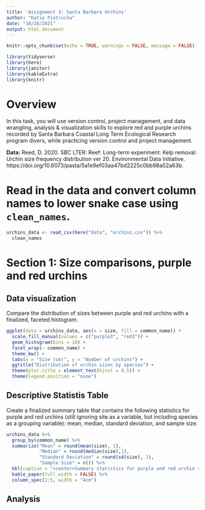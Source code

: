 ```yaml
---
title: 'Assignment 3: Santa Barbara Urchins'
author: "Katie Pietrucha"
date: "10/28/2021"
output: html_document
---
```


```r
knitr::opts_chunk$set(echo = TRUE, warnings = FALSE, message = FALSE)

library(tidyverse)
library(here)
library(janitor)
library(kableExtra)
library(knitr)
```
# Overview

In this task, you will use version control, project management, and data wrangling, analysis & visualization skills to explore red and purple urchins recorded by Santa Barbara Coastal Long Term Ecological Research program divers, while practicing version control and project management.

**Data:** Reed, D. 2020. SBC LTER: Reef: Long-term experiment: Kelp removal: Urchin size frequency distribution ver 20. Environmental Data Initiative. https://doi.org/10.6073/pasta/5a1e9ef03aa47bd2225c0bb98a02a63b. 

# Read in the data and convert column names to lower snake case using `clean_names`.

```r
urchins_data <- read_csv(here("data", "urchins.csv")) %>%
  clean_names
```

# Section 1: Size comparisons, purple and red urchins

## Data visualization 

Compare the distribution of sizes between purple and red urchins with a finalized, faceted histogram. 

```r
ggplot(data = urchins_data, aes(x = size, fill = common_name)) +
  scale_fill_manual(values = c("purple3", "red3")) +
  geom_histogram(bins = 10) +
  facet_wrap(~ common_name) +
  theme_bw() +
  labs(x = "Size (cm)", y = "Number of urchins") +
  ggtitle("Distribution of urchin sizes by species") +
  theme(plot.title = element_text(hjust = 0.5)) +
  theme(legend.position = "none")
```

## Descriptive Statistis Table

Create a finalized summary table that contains the following statistics for purple and red urchins (still ignoring site as a variable, but including species as a grouping variable): mean, median, standard deviation, and sample size.

```r
urchins_data %>%
  group_by(common_name) %>%
  summarize("Mean" = round(mean(size), 1),
            "Median" = round(median(size),1),
            "Standard Deviation" = round(sd(size), 1),
            "Sample Size" = n()) %>%
  kbl(caption = "<center>Summary statistics for purple and red urchin sizes</center>", col.names = c("Species", "Mean (cm)", "Median (cm)", "Standard Deviation (cm)", "Sample Size")) %>%
  kable_paper(full_width = FALSE) %>%
  column_spec(2:5, width = "4cm")
```

## Analysis

